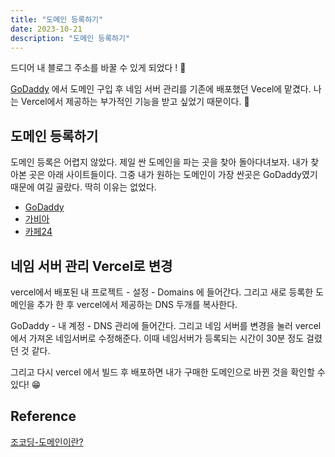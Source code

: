 ```yaml
---
title: "도메인 등록하기"
date: 2023-10-21
description: "도메인 등록하기"
---
```


드디어 내 블로그 주소를 바꿀 수 있게 되었다 ! 🚀

[GoDaddy](https://kr.godaddy.com/offers/godaddy?isc=disc965842&currencyType=KRW&countryview=1&cdtl=c_19742125129.g_149375661071.k_kwd-88659201.a_649551443714.d_c.ctv_g&bnb=b&gad=1&gclid=CjwKCAjw7c2pBhAZEiwA88pOF_kY8LUOILOhlkFleLeG4N9ABIZkOJpmylwQMW-pD3TKetke8jHSORoCiLIQAvD_BwE) 에서 도메인 구입 후 네임 서버 관리를 기존에 배포했던 Vecel에 맡겼다. 나는 Vercel에서 제공하는 부가적인 기능을 받고 싶었기 때문이다. 👀

## 도메인 등록하기

도메인 등록은 어렵지 않았다. 제일 싼 도메인을 파는 곳을 찾아 돌아다녀보자. 내가 찾아본 곳은 아래 사이트들이다. 그중 내가 원하는 도메인이 가장 싼곳은 GoDaddy였기 때문에 여길 골랐다. 딱히 이유는 없었다.

- [GoDaddy](https://kr.godaddy.com/offers/domains/domain-generator?isc=krdomgon1&countryview=1&currencyType=KRW)
- [가비아](https://domain.gabia.com/)
- [카페24](https://www.google.com/aclk?sa=l&ai=DChcSEwjDhp3P_YaCAxWMx0wCHagzBkcYABAAGgJ0bQ&ase=2&gclid=CjwKCAjw7c2pBhAZEiwA88pOF0UwZEIqYiwhyairpcj02t2M9BMKJiFlOnec0mFThoWjjami3sxm2RoC3A4QAvD_BwE&sig=AOD64_3P2599U2B0CyeaXUSFLtR7x46B3g&adurl=&q=)

## 네임 서버 관리 Vercel로 변경

vercel에서 배포된 내 프로젝트 - 설정 - Domains 에 들어간다. 그리고 새로 등록한 도메인을 추가 한 후 vercel에서 제공하는 DNS 두개를 복사한다.

GoDaddy - 내 계정 - DNS 관리에 들어간다. 그리고 네임 서버를 변경을 눌러 vercel에서 가져온 네임서버로 수정해준다. 이때 네임서버가 등록되는 시간이 30분 정도 걸렸던 것 같다.

그리고 다시 vercel 에서 빌드 후 배포하면 내가 구매한 도메인으로 바뀐 것을 확인할 수 있다! 😁

## Reference

[조코딩-도메인이란?](https://www.youtube.com/watch?v=_jJSzoV1uSg&t=373s)
